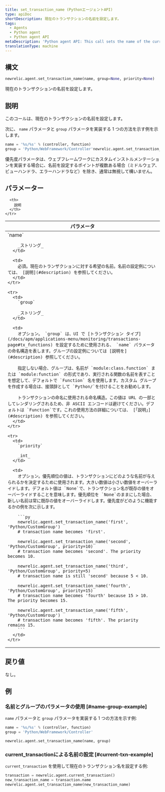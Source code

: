```yaml
---
title: set_transaction_name (PythonエージェントAPI)
type: apiDoc
shortDescription: 現在のトランザクションの名前を設定します。
tags:
  - Agents
  - Python agent
  - Python agent API
metaDescription: 'Python agent API: This call sets the name of the current transaction.'
translationType: machine
---
```


## 構文

```py
newrelic.agent.set_transaction_name(name, group=None, priority=None)
```

現在のトランザクションの名前を設定します。

## 説明

このコールは、現在のトランザクションの名前を設定します。

次に、 `name` パラメータと `group` パラメータを実装する 1 つの方法を示す例を示します。

```py
name = '%s/%s' % (controller, function)
group = 'Python/WebFramework/Controller'newrelic.agent.set_transaction_name(name, group)
```

優先度パラメータは、ウェブフレームワークにカスタムインストルメンテーションを実装する場合に、名前を設定するポイントが複数ある場合（ミドルウェア、ビューハンドラ、エラーハンドラなど）を除き、通常は無視して構いません。

## パラメーター

<table>
  <thead>
    <tr>
      <th width="25%">
        パラメータ
      </th>

      <th>
        説明
      </th>
    </tr>
  </thead>

  <tbody>
    <tr>
      <td>
        `name`

        _ストリング_
      </td>

      <td>
        必須。現在のトランザクションに対する希望の名前。名前の設定例については、 [説明](#description) を参照してください。
      </td>
    </tr>

    <tr>
      <td>
        `group`

        _ストリング_
      </td>

      <td>
        オプション。 `group` は、UI で [トランザクション タイプ](/docs/apm/applications-menu/monitoring/transactions-page#tx_functions) を設定するために使用される、 `name` パラメータの命名構造を表します。グループの設定例については [説明を](#description) 参照してください。

        指定しない場合、グループは、名前が `module:class.function` または `module:function` の形式であり、実行される関数の名前を表すことを想定して、デフォルトで `Function` 名を使用します。カスタム グループを作成する場合は、接頭辞として `Python/`を付けることをお勧めします。

        トランザクションの命名に使用される命名構造。この値は URL の一部としてレンダリングされるため、非 ASCII エンコードは避けてください。デフォルトは `Function`です。これの使用方法の詳細については、 [「説明」](#description) を参照してください。
      </td>
    </tr>

    <tr>
      <td>
        `priority`

        _int_
      </td>

      <td>
        オプション。優先順位の値は、トランザクションにどのような名前が与えられるかを決定するために使用されます。大きい数値は小さい数値をオーバーライドします。デフォルト値は `None`で、トランザクション名が既存の値をオーバーライドすることを意味します。優先順位を `None`のままにした場合、新しい名前は常に既存の値をオーバーライドします。優先度がどのように機能するかの例を次に示します。

        ```py
        newrelic.agent.set_transaction_name('first', 'Python/CustomGroup')
        # transaction name becomes 'first'.

        newrelic.agent.set_transaction_name('second', 'Python/CustomGroup', priority=10)
        # transaction name becomes 'second'. The priority becomes 10.

        newrelic.agent.set_transaction_name('third', 'Python/CustomGroup', priority=5)
        # transaction name is still 'second' because 5 < 10.

        newrelic.agent.set_transaction_name('fourth', 'Python/CustomGroup', priority=15)
        # transaction name becomes 'fourth' because 15 > 10. The priority becomes 15.

        newrelic.agent.set_transaction_name('fifth', 'Python/CustomGroup')
        # transaction name becomes 'fifth'. The priority remains 15.
        ```
      </td>
    </tr>
  </tbody>
</table>

## 戻り値

なし。

## 例

### 名前とグループのパラメータの使用 [#name-group-example]

`name` パラメータと `group` パラメータを実装する 1 つの方法を示す例:

```py
name = '%s/%s' % (controller, function) 
group = 'Python/WebFramework/Controller'

newrelic.agent.set_transaction_name(name, group)
```

### current_transactionによる名前の設定 [#current-txn-example]

`current_transaction` を使用して現在のトランザクション名を設定する例:

```py
transaction = newrelic.agent.current_transaction()
new_transaction_name = transaction.name
newrelic.agent.set_transaction_name(new_transaction_name)
```